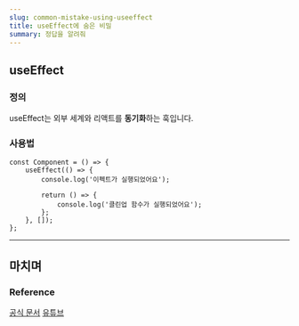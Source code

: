 ```yaml
---
slug: common-mistake-using-useeffect
title: useEffect에 숨은 비밀
summary: 정답을 알려줘
---
```


## useEffect

### 정의

useEffect는 외부 세계와 리액트를 **동기화**하는 훅입니다.

### 사용법

```tsx
const Component = () => {
	useEffect(() => {
		console.log('이펙트가 실행되었어요');

		return () => {
			console.log('클린업 함수가 실행되었어요');
		};
	}, []);
};
```

---

## 마치며

### Reference

[공식 문서](https://react.dev/learn/you-might-not-need-an-effect)
[유튜브](https://youtu.be/nGDnzAWuMig?si=BmGk6iUpcZz0O4c9)
